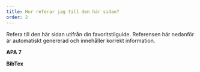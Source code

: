 ```yaml
---
title: Hur referar jag till den här sidan?
order: 2
---
```



Refera till den här sidan utifrån din favoritstilguide. Referensen här nedanför är automatiskt genererad och innehåller korrekt information.

**APA 7**
<CohendApaReference />

**BibTex**
<CohendBibTex />

